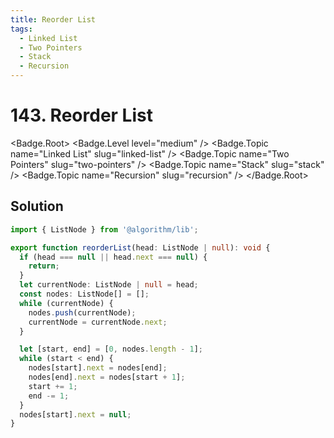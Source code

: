 ```yaml
---
title: Reorder List
tags:
  - Linked List
  - Two Pointers
  - Stack
  - Recursion
---
```


# 143. Reorder List

<Badge.Root>
  <Badge.Level level="medium" />
  <Badge.Topic name="Linked List" slug="linked-list" />
  <Badge.Topic name="Two Pointers" slug="two-pointers" />
  <Badge.Topic name="Stack" slug="stack" />
  <Badge.Topic name="Recursion" slug="recursion" />
</Badge.Root>

## Solution

```typescript filename="solution.ts" copy
import { ListNode } from '@algorithm/lib';

export function reorderList(head: ListNode | null): void {
  if (head === null || head.next === null) {
    return;
  }
  let currentNode: ListNode | null = head;
  const nodes: ListNode[] = [];
  while (currentNode) {
    nodes.push(currentNode);
    currentNode = currentNode.next;
  }

  let [start, end] = [0, nodes.length - 1];
  while (start < end) {
    nodes[start].next = nodes[end];
    nodes[end].next = nodes[start + 1];
    start += 1;
    end -= 1;
  }
  nodes[start].next = null;
}
```

<ProblemLink
  codingSite="leetcode"
  href="https://leetcode.com/problems/reorder-list"
  title="Reorder List"
/>
